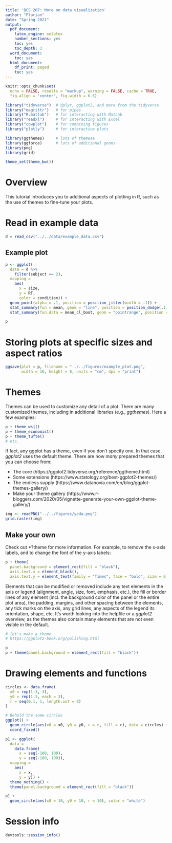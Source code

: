 ```yaml
---
title: 'BCS 207: More on data visualization'
author: "Florian"
date: "Spring 2021"
output:
  pdf_document:
    latex_engine: xelatex
    number_sections: yes
    toc: yes
    toc_depth: 3
  word_document:
    toc: yes
  html_document:
    df_print: paged
    toc: yes
---
```


```r
knitr::opts_chunk$set(
  echo = FALSE, results = "markup", warning = FALSE, cache = TRUE,
  fig.align = "center", fig.width = 6.5)
```

```r
library("tidyverse")  # dplyr, ggplot2, and more from the tidyverse
library("magrittr")   # for pipes
library("R.matlab")   # for interacting with MatLab
library("readxl")     # for interacting with Excel
library("cowplot")    # for combining figures
library("plotly")     # for interactive plots

library(ggthemes)     # lots of themese
library(ggforce)      # lots of additional geoms
library(png)        
library(grid)

theme_set(theme_bw())
```

# Overview
This tutorial introduces you to additional aspects of plotting in R, such as the use of themes to fine-tune your plots.

# Read in example data

```r
d = read_csv("../../data/example_data.csv")
```

## Example plot

```r
p <- ggplot(
  data = d %>% 
    filter(subject == 2),
  mapping = 
    aes(
      x = size,
      y = RT,
      color = condition)) +
  geom_point(alpha = .1, position = position_jitter(width = .1)) +
  stat_summary(fun = mean, geom = "line", position = position_dodge(.1)) +
  stat_summary(fun.data = mean_cl_boot, geom = "pointrange", position = position_dodge(.1)) 

p
```

# Storing plots at specific sizes and aspect ratios

```r
ggsave(plot = p, filename = "../../figures/example_plot.png", 
       width = 16, height = 8, units = "cm", dpi = "print")
```

# Themes

Themes can be used to customize any detail of a plot. There are many customized themes, including in additional libraries (e.g., *ggthemes*). Here a few examples:

```r
p + theme_wsj()
p + theme_economist()
p + theme_tufte()
# etc.
```

If fact, any ggplot has a theme, even if you don't specify one. In that case, *ggplot2* uses the default theme. There are now *many* prepared themes that you can choose from:

  + The core (https://ggplot2.tidyverse.org/reference/ggtheme.html)
  + Some extensions (https://www.statology.org/best-ggplot2-themes/)
  + The endless supply (https://www.datanovia.com/en/blog/ggplot-themes-gallery/)
  + Make your theme gallery (https://www.r-bloggers.com/2020/05/vignette-generate-your-own-ggplot-theme-gallery/)

```r
img <- readPNG("../../figures/yoda.png")
grid.raster(img)
```

## Make your own

Check out *?theme for more information. For example, to remove the x-axis labels, and to change the font of the y-axis labels:

```r
p + theme(
  panel.background = element_rect(fill = "black"),
  axis.text.x = element_blank(),
  axis.text.y = element_text(family = "Times", face = "bold", size = 6))
```

Elements that can be modified or removed include any text elements in the axis or legend (alignment, angle, size, font, emphasis, etc.), the fill or border lines of any element (incl. the background color of the panel or the entire plot area), the padding, margins, and other spacing between the elements, any tick marks on the axis, any grid lines, any aspects of the legend its orientation, shape, etc. It's worth looking into the helpfile or a *ggplot2* overview, as the themes also contain many elements that are not even visible in the default.

```r
# let's make a theme
# https://ggplot2-book.org/polishing.html

p
p + theme(panel.background = element_rect(fill = "black"))
```

# Drawing elements and functions

```r
circles <- data.frame(
  x0 = rep(1:3, 3),
  y0 = rep(1:3, each = 3),
  r = seq(0.1, 1, length.out = 9)
)

# Behold the some circles
ggplot() +
  geom_circle(aes(x0 = x0, y0 = y0, r = r, fill = r), data = circles) +
  coord_fixed()

p1 <- ggplot(
  data = 
    data.frame(
      x = seq(-100, 100),
      y = seq(-100, 100)),
  mapping = 
    aes(
      x = x,
      y = y)) + 
  theme_nothing() +
  theme(panel.background = element_rect(fill = "black"))

p1 + 
  geom_circle(aes(x0 = 10, y0 = 10, r = 10), color = "white")
```



# Session info
```r
devtools::session_info()
```
